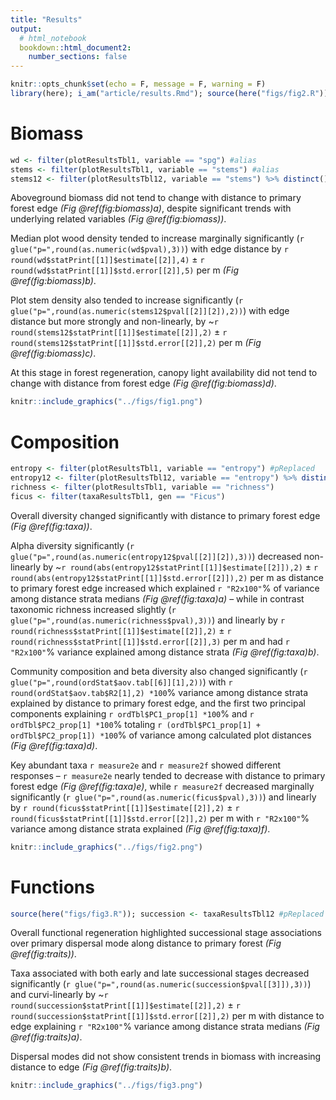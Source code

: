 ```yaml
---
title: "Results"
output: 
  # html_notebook
  bookdown::html_document2:
    number_sections: false
---
```




```r
knitr::opts_chunk$set(echo = F, message = F, warning = F)
library(here); i_am("article/results.Rmd"); source(here("figs/fig2.R"))
```



# Biomass



<!-- 1.  shade x distance ( @ordway2020 ) + timber sp? -->
<!-- 2.  height ( @ordway2020 ) -->
<!-- 3.  wood density ( @poorter2019 ) -->
<!-- 4.  total biomass x dist ( @ordway2020 ) + timber sp? -->
<!--   -   maybe system-level curve (e.g. biomass hist) + timber sp -->
<!--   -   metric hist, vs. sp-abund/diversity hist below -->
<!--     -   max DAP as trait? -->

<!-- [RESULTS TEXT] -->


```r
wd <- filter(plotResultsTbl1, variable == "spg") #alias
stems <- filter(plotResultsTbl1, variable == "stems") #alias
stems12 <- filter(plotResultsTbl12, variable == "stems") %>% distinct() #alias
```


Aboveground biomass did not tend to change with distance to primary forest edge 
*(Fig \@ref(fig:biomass)a)*, despite significant trends with underlying related variables 
*(Fig \@ref(fig:biomass))*.

Median plot wood density tended to increase marginally significantly 
(`r glue("p=",round(as.numeric(wd$pval),3))`) 
with edge distance by 
`r round(wd$statPrint[[1]]$estimate[[2]],4)` ± 
`r round(wd$statPrint[[1]]$std.error[[2]],5)` per m 
*(Fig \@ref(fig:biomass)b)*.

Plot stem density also tended to increase significantly 
(`r glue("p=",round(as.numeric(stems12$pval[[2]][2]),2))`) 
with edge distance but more strongly and non-linearly, by 
~`r round(stems12$statPrint[[1]]$estimate[[2]],2)` ± 
`r round(stems12$statPrint[[1]]$std.error[[2]],2)` per m 
*(Fig \@ref(fig:biomass)c)*.

At this stage in forest regeneration, canopy light availability did not tend to change with distance from forest edge 
*(Fig \@ref(fig:biomass)d)*.


```r
knitr::include_graphics("../figs/fig1.png")
```



# Composition



<!-- 1.  richness -->
<!-- 2.  diversity x distance [+ 1 timber sp] -->
<!--   -   can break down by diversity index -->
<!--     -   compare to NMDS? -->
<!--   1.  system-level curve (e.g. rank-abund) x distance [+ 1 timber sp] -->


```r
entropy <- filter(plotResultsTbl1, variable == "entropy") #pReplaced
entropy12 <- filter(plotResultsTbl12, variable == "entropy") %>% distinct() #slopeR2
richness <- filter(plotResultsTbl1, variable == "richness")
ficus <- filter(taxaResultsTbl1, gen == "Ficus")
```


Overall diversity changed significantly with distance to primary forest edge 
*(Fig \@ref(fig:taxa))*.

Alpha diversity significantly 
(`r glue("p=",round(as.numeric(entropy12$pval[[2]][2]),3))`) 
decreased non-linearly by 
~`r round(abs(entropy12$statPrint[[1]]$estimate[[2]]),2)` ± 
`r round(abs(entropy12$statPrint[[1]]$std.error[[2]]),2)` per m 
as distance to primary forest edge increased 
which explained 
`r "R2x100"`% of variance among distance strata medians 
*(Fig \@ref(fig:taxa)a)* -- 
while in contrast taxonomic richness increased slightly 
(`r glue("p=",round(as.numeric(richness$pval),3))`) 
and linearly 
by 
`r round(richness$statPrint[[1]]$estimate[[2]],2)` ± 
`r round(richness$statPrint[[1]]$std.error[[2]],3)` per m 
and had `r "R2x100"`% variance explained among distance strata 
*(Fig \@ref(fig:taxa)b)*.

Community composition and beta diversity also changed significantly 
(`r glue("p=",round(ordStat$aov.tab[[6]][1],2))`) with 
`r round(ordStat$aov.tab$R2[1],2) *100`% 
variance among distance strata explained by distance to primary forest edge, 
and the first two principal components explaining 
`r ordTbl$PC1_prop[1] *100`% and 
`r ordTbl$PC2_prop[1] *100`% totaling 
`r (ordTbl$PC1_prop[1] + ordTbl$PC2_prop[1]) *100`% 
of variance among calculated plot distances 
*(Fig \@ref(fig:taxa)d)*.

Key abundant taxa `r measure2e` and `r measure2f` showed different responses -- `r measure2e` nearly tended to decrease with distance to primary forest edge 
*(Fig \@ref(fig:taxa)e)*,
while `r measure2f` decreased marginally significantly 
(`r glue("p=",round(as.numeric(ficus$pval),3))`) 
and linearly by 
`r round(ficus$statPrint[[1]]$estimate[[2]],2)` ± 
`r round(ficus$statPrint[[1]]$std.error[[2]],2)` per m 
with `r "R2x100"`% variance among distance strata explained 
*(Fig \@ref(fig:taxa)f)*.


```r
knitr::include_graphics("../figs/fig2.png")
```



# Functions



```r
source(here("figs/fig3.R")); succession <- taxaResultsTbl12 #pReplaced
```


Overall functional regeneration highlighted successional stage associations over primary dispersal mode along distance to primary forest 
*(Fig \@ref(fig:traits))*.

Taxa associated with both early and late successional stages decreased significantly 
(`r glue("p=",round(as.numeric(succession$pval[[3]]),3))`) 
and curvi-linearly 
by 
~`r round(succession$statPrint[[1]]$estimate[[2]],2)` ± 
`r round(succession$statPrint[[1]]$std.error[[2]],2)` per m 
with distance to edge explaining 
`r "R2x100"`% variance among distance strata medians 
*(Fig \@ref(fig:traits)a)*.

Dispersal modes did not show consistent trends in biomass with increasing distance to edge 
*(Fig \@ref(fig:traits)b)*.


```r
knitr::include_graphics("../figs/fig3.png")
```
